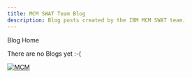```yaml
---
title: MCM SWAT Team Blog
description: Blog posts created by the IBM MCM SWAT team.
---
```


<PageDescription>

Blog Home

</PageDescription>

There are no Blogs yet :-(



[![MCM](../../../images/SWAT_Header.gif)](https://ibmintegration.github.io/cp4mcm-swat-kb/)